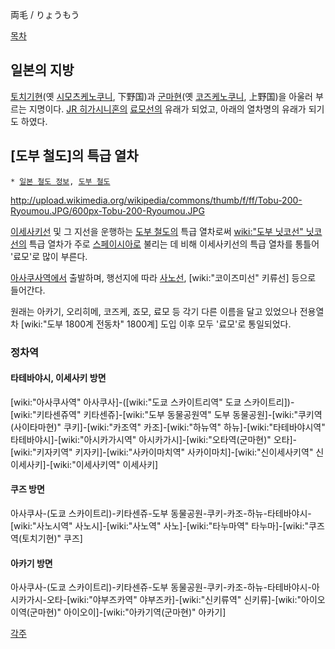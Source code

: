 両毛 / りょうもう

[[목차]]
== 일본의 지방 ==
[[토치기]]현(옛 [[시모츠케]]노쿠니, 下野国)과 [[군마]]현(옛 [[코즈케]]노쿠니, 上野国)을 아울러 부르는 지명이다. [[JR 히가시니혼]]의 [[료모선]]의 유래가 되었고, 아래의 열차명의 유래가 되기도 하였다.


== [도부 철도]의 특급 열차 ==
 * [[일본 철도 정보]], [[도부 철도]]

http://upload.wikimedia.org/wikipedia/commons/thumb/f/ff/Tobu-200-Ryoumou.JPG/600px-Tobu-200-Ryoumou.JPG

[[이세사키선]] 및 그 지선을 운행하는 [[도부 철도]]의 특급 열차로써 [[wiki:"도부 닛코선" 닛코선]]의 특급 열차가 주로 [[스페이시아]]로 불리는 데 비해 이세사키선의 특급 열차를 통틀어 '료모'로 많이 부른다.

[[아사쿠사역]]에서 출발하며, 행선지에 따라 [[사노선]], [wiki:"코이즈미선" 키류선] 등으로 들어간다.

원래는 아카기, 오리히메, 코즈케, 죠모, 료모 등 각기 다른 이름을 달고 있었으나 전용열차 [wiki:"도부 1800계 전동차" 1800계] 도입 이후 모두 '료모'로 통일되었다.

=== 정차역 ===
==== 타테바야시, 이세사키 방면 ====
[wiki:"아사쿠사역" 아사쿠사]-([wiki:"도쿄 스카이트리역" 도쿄 스카이트리])-[wiki:"키타센쥬역" 키타센쥬]-[wiki:"도부 동물공원역" 도부 동물공원]-[wiki:"쿠키역(사이타마현)" 쿠키]-[wiki:"카조역" 카조]-[wiki:"하뉴역" 하뉴]-[wiki:"타테바야시역" 타테바야시]-[wiki:"아시카가시역" 아시카가시]-[wiki:"오타역(군마현)" 오타]-[wiki:"키자키역" 키자키]-[wiki:"사카이마치역" 사카이마치]-[wiki:"신이세사키역" 신이세사키]-[wiki:"이세사키역" 이세사키]

==== 쿠즈 방면 ====
아사쿠사-(도쿄 스카이트리)-키타센쥬-도부 동물공원-쿠키-카조-하뉴-타테바야시-[wiki:"사노시역" 사노시]-[wiki:"사노역" 사노]-[wiki:"타누마역" 타누마]-[wiki:"쿠즈역(토치기현)" 쿠즈]

==== 아카기 방면 ====
아사쿠사-(도쿄 스카이트리)-키타센쥬-도부 동물공원-쿠키-카조-하뉴-타테바야시-아시카가시-오타-[wiki:"야부즈카역" 야부즈카]-[wiki:"신키류역" 신키류]-[wiki:"아이오이역(군마현)" 아이오이]-[wiki:"아카기역(군마현)" 아카기]

[[각주]]
